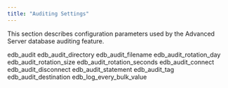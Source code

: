 ```yaml
---
title: "Auditing Settings"
---
```


<div id="auditing_settings" class="registered_link"></div>

This section describes configuration parameters used by the Advanced Server database auditing feature.

<div class="toctree" maxdepth="3">

edb_audit edb_audit_directory edb_audit_filename edb_audit_rotation_day edb_audit_rotation_size edb_audit_rotation_seconds edb_audit_connect edb_audit_disconnect edb_audit_statement edb_audit_tag edb_audit_destination edb_log_every_bulk_value

</div>
